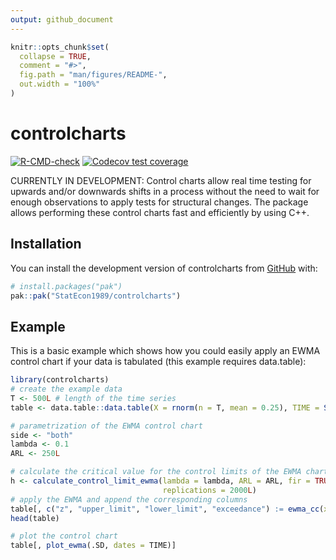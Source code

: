 ```yaml
---
output: github_document
---
```


<!-- README.md is generated from README.Rmd. Please edit that file -->

```r
knitr::opts_chunk$set(
  collapse = TRUE,
  comment = "#>",
  fig.path = "man/figures/README-",
  out.width = "100%"
)
```

# controlcharts

<!-- badges: start -->
[![R-CMD-check](https://github.com/StatEcon1989/controlcharts/actions/workflows/R-CMD-check.yaml/badge.svg)](https://github.com/StatEcon1989/controlcharts/actions/workflows/R-CMD-check.yaml)
[![Codecov test coverage](https://codecov.io/gh/StatEcon1989/controlcharts/graph/badge.svg)](https://app.codecov.io/gh/StatEcon1989/controlcharts)
<!-- badges: end -->

CURRENTLY IN DEVELOPMENT:
Control charts allow real time testing for upwards and/or downwards shifts in a process without the need to wait for enough observations to apply tests for structural changes.
The package allows performing these control charts fast and efficiently by using C++.

## Installation

You can install the development version of controlcharts from [GitHub](https://github.com/) with:

``` r
# install.packages("pak")
pak::pak("StatEcon1989/controlcharts")
```

## Example

This is a basic example which shows how you could easily apply an EWMA control chart if your data is tabulated (this example requires data.table):

```r
library(controlcharts)
# create the example data
T <- 500L # length of the time series
table <- data.table::data.table(X = rnorm(n = T, mean = 0.25), TIME = Sys.Date() + 1:T) # simulating the (out-of-control) data as table

# parametrization of the EWMA control chart
side <- "both"
lambda <- 0.1
ARL <- 250L

# calculate the critical value for the control limits of the EWMA chart
h <- calculate_control_limit_ewma(lambda = lambda, ARL = ARL, fir = TRUE, side = side,
                                  replications = 2000L)
# apply the EWMA and append the corresponding columns
table[, c("z", "upper_limit", "lower_limit", "exceedance") := ewma_cc(x = X, lambda = lambda, h = h, fir = TRUE, side = side)]
head(table)

# plot the control chart
table[, plot_ewma(.SD, dates = TIME)]
```
